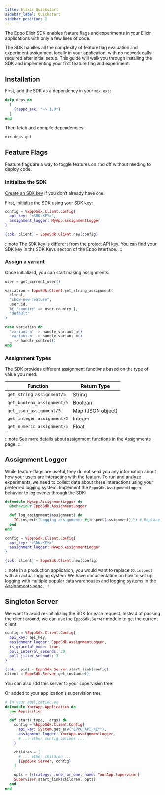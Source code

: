 ```yaml
---
title: Elixir Quickstart
sidebar_label: Quickstart
sidebar_position: 2
---
```



The Eppo Elixir SDK enables feature flags and experiments in your Elixir applications with only a few lines of code.

The SDK handles all the complexity of feature flag evaluation and experiment assignment locally in your application, with no network calls required after initial setup. This guide will walk you through installing the SDK and implementing your first feature flag and experiment.

## Installation

First, add the SDK as a dependency in your `mix.exs`:

```elixir
defp deps do
  [
    {:eppo_sdk, "~> 1.0"}
  ]
end
```

Then fetch and compile dependencies:

```bash
mix deps.get
```

## Feature Flags
Feature flags are a way to toggle features on and off without needing to deploy code.

### Initialize the SDK

[Create an SDK key](/sdks/sdk-keys) if you don't already have one.

First, initialize the SDK using your SDK key:

```elixir
config = %EppoSdk.Client.Config{
  api_key: "<SDK-KEY>",
  assignment_logger: MyApp.AssignmentLogger
}

{:ok, client} = EppoSdk.Client.new(config)
```

:::note
The SDK key is different from the project API key. You can find your SDK key in the [SDK Keys section of the Eppo interface](https://eppo.cloud/configuration/environments/keys).
:::

### Assign a variant

Once initialized, you can start making assignments:

```elixir
user = get_current_user()

variation = EppoSdk.Client.get_string_assignment(
  client,
  "show-new-feature",
  user.id,
  %{ "country" => user.country },
  "default"
)

case variation do
  "variant-a" -> handle_variant_a()
  "variant-b" -> handle_variant_b()
  _ -> handle_control()
end
```

### Assignment Types

The SDK provides different assignment functions based on the type of value you need:

| Function | Return Type |
|----------|-------------|
| `get_string_assignment/5` | String |
| `get_boolean_assignment/5` | Boolean |
| `get_json_assignment/5` | Map (JSON object) |
| `get_integer_assignment/5` | Integer |
| `get_numeric_assignment/5` | Float |

:::note
See more details about assignment functions in the [Assignments](/sdks/server-sdks/elixir/assignments) page.
:::

## Assignment Logger

While feature flags are useful, they do not send you any information about how your users are interacting with the feature. 
To run and analyze experiments, we need to collect data about these interactions using your preferred logging system.
Implement the `EppoSdk.AssignmentLogger` behavior to log events through the SDK:

```elixir
defmodule MyApp.AssignmentLogger do
  @behaviour EppoSdk.AssignmentLogger
  
  def log_assignment(assignment) do
    IO.inspect("Logging assignment: #{inspect(assignment)}") # Replace with actual logging logic
  end
end

config = %EppoSdk.Client.Config{
  api_key: "<SDK-KEY>",
  assignment_logger: MyApp.AssignmentLogger
}

{:ok, client} = EppoSdk.Client.new(config)
```

:::note
In a production application, you would want to replace `IO.inspect` with an actual logging system. We have documentation on how to set up logging with multiple popular data warehouses and logging systems in the [Assignments page](/sdks/server-sdks/elixir/assignments/#logging-data-to-your-data-warehouse).
:::

## Singleton Server

We want to avoid re-initializing the SDK for each request.
Instead of passing the client around, we can use the `EppoSdk.Server` module to get the current client

```elixir
config = %EppoSdk.Client.Config{
  api_key: api_key,
  assignment_logger: EppoSdk.AssignmentLogger,
  is_graceful_mode: true,
  poll_interval_seconds: 30,
  poll_jitter_seconds: 3
}

{:ok, _pid} = EppoSdk.Server.start_link(config)
client = EppoSdk.Server.get_instance()
```

You can also add this server to your supervision tree:

Or added to your application's supervision tree:

```elixir
# In your application.ex
defmodule YourApp.Application do
  use Application

  def start(_type, _args) do
    config = %EppoSdk.Client.Config{
      api_key: System.get_env("EPPO_API_KEY"),
      assignment_logger: YourApp.AssignmentLogger,
      # ... other config options ...
    }

    children = [
      # ... other children ...
      {EppoSdk.Server, config}
    ]

    opts = [strategy: :one_for_one, name: YourApp.Supervisor]
    Supervisor.start_link(children, opts)
  end
end
```